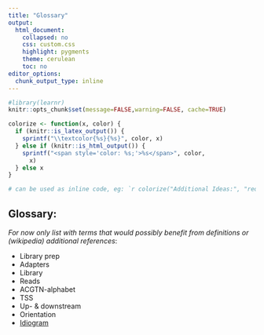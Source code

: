 ```yaml
---
title: "Glossary"
output:
  html_document: 
    collapsed: no
    css: custom.css
    highlight: pygments
    theme: cerulean
    toc: no
editor_options:
  chunk_output_type: inline
---
```


<style type="text/css">
.title {
  display: none;
}

</style>


```r
#library(learnr)
knitr::opts_chunk$set(message=FALSE,warning=FALSE, cache=TRUE)
```

```r
colorize <- function(x, color) {
  if (knitr::is_latex_output()) {
    sprintf("\\textcolor{%s}{%s}", color, x)
  } else if (knitr::is_html_output()) {
    sprintf("<span style='color: %s;'>%s</span>", color, 
      x)
  } else x
}

# can be used as inline code, eg: `r colorize("Additional Ideas:", "red")`  
```

## Glossary:  
*For now only list with terms that would possibly benefit from definitions or (wikipedia) additional references*:    

- Library prep  
- Adapters  
- Library  
- Reads  
- ACGTN-alphabet  
- TSS  
- Up- & downstream  
- Orientation  
- [Idiogram](https://www.nature.com/scitable/topicpage/chromosome-mapping-idiograms-302/)  